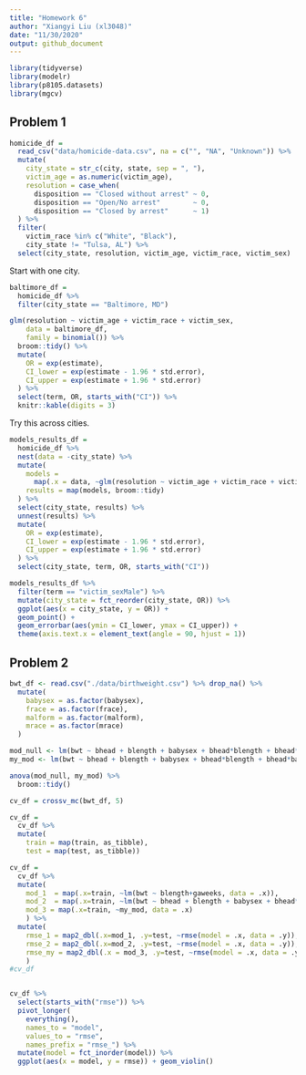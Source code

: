 ```yaml
---
title: "Homework 6"
author: "Xiangyi Liu (xl3048)"
date: "11/30/2020"
output: github_document
---
```


```r
library(tidyverse)
library(modelr)
library(p8105.datasets)
library(mgcv)
```

## Problem 1
```r
homicide_df = 
  read_csv("data/homicide-data.csv", na = c("", "NA", "Unknown")) %>% 
  mutate(
    city_state = str_c(city, state, sep = ", "),
    victim_age = as.numeric(victim_age),
    resolution = case_when(
      disposition == "Closed without arrest" ~ 0,
      disposition == "Open/No arrest"        ~ 0,
      disposition == "Closed by arrest"      ~ 1)
  ) %>% 
  filter(
    victim_race %in% c("White", "Black"),
    city_state != "Tulsa, AL") %>% 
  select(city_state, resolution, victim_age, victim_race, victim_sex)
```

Start with one city.
```r
baltimore_df =
  homicide_df %>% 
  filter(city_state == "Baltimore, MD")

glm(resolution ~ victim_age + victim_race + victim_sex, 
    data = baltimore_df,
    family = binomial()) %>% 
  broom::tidy() %>% 
  mutate(
    OR = exp(estimate),
    CI_lower = exp(estimate - 1.96 * std.error),
    CI_upper = exp(estimate + 1.96 * std.error)
  ) %>% 
  select(term, OR, starts_with("CI")) %>% 
  knitr::kable(digits = 3)

```


Try this across cities.
```r
models_results_df = 
  homicide_df %>% 
  nest(data = -city_state) %>% 
  mutate(
    models = 
      map(.x = data, ~glm(resolution ~ victim_age + victim_race + victim_sex, data = .x, family = binomial())),
    results = map(models, broom::tidy)
  ) %>% 
  select(city_state, results) %>% 
  unnest(results) %>% 
  mutate(
    OR = exp(estimate),
    CI_lower = exp(estimate - 1.96 * std.error),
    CI_upper = exp(estimate + 1.96 * std.error)
  ) %>% 
  select(city_state, term, OR, starts_with("CI")) 
```

```r
models_results_df %>% 
  filter(term == "victim_sexMale") %>% 
  mutate(city_state = fct_reorder(city_state, OR)) %>% 
  ggplot(aes(x = city_state, y = OR)) + 
  geom_point() + 
  geom_errorbar(aes(ymin = CI_lower, ymax = CI_upper)) + 
  theme(axis.text.x = element_text(angle = 90, hjust = 1))
```

## Problem 2
```r
bwt_df <- read.csv("./data/birthweight.csv") %>% drop_na() %>%
  mutate(
    babysex = as.factor(babysex),
    frace = as.factor(frace),
    malform = as.factor(malform),
    mrace = as.factor(mrace)
  )
```


```r
mod_null <- lm(bwt ~ bhead + blength + babysex + bhead*blength + bhead*babysex + blength*babysex,data = bwt_df)
my_mod <- lm(bwt ~ bhead + blength + babysex + bhead*blength + bhead*babysex + blength*babysex  + smoken + pnumlbw+fincome+ppbmi+fincome*ppbmi, data = bwt_df)

anova(mod_null, my_mod) %>% 
  broom::tidy()

```


```r
cv_df = crossv_mc(bwt_df, 5) 

cv_df =
  cv_df %>% 
  mutate(
    train = map(train, as_tibble),
    test = map(test, as_tibble))

cv_df = 
  cv_df %>% 
  mutate(
    mod_1  = map(.x=train, ~lm(bwt ~ blength+gaweeks, data = .x)),
    mod_2  = map(.x=train, ~lm(bwt ~ bhead + blength + babysex + bhead*blength + bhead*babysex + blength*babysex, data = .x)),
    mod_3 = map(.x=train, ~my_mod, data = .x)
    ) %>% 
  mutate(
    rmse_1 = map2_dbl(.x=mod_1, .y=test, ~rmse(model = .x, data = .y)),
    rmse_2 = map2_dbl(.x=mod_2, .y=test, ~rmse(model = .x, data = .y)),
    rmse_my = map2_dbl(.x = mod_3, .y=test, ~rmse(model = .x, data = .y))
    )
#cv_df


cv_df %>% 
  select(starts_with("rmse")) %>% 
  pivot_longer(
    everything(),
    names_to = "model", 
    values_to = "rmse",
    names_prefix = "rmse_") %>% 
  mutate(model = fct_inorder(model)) %>% 
  ggplot(aes(x = model, y = rmse)) + geom_violin()
```





